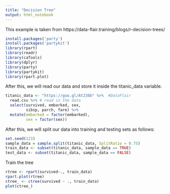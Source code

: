 ---
title: "Decision Tree"
output: html_notebook
---

This example is taken from
https://data-flair.training/blogs/r-decision-trees/


```{r}
install.packages('party')
install.packages('partykit')
library(rpart)
library(readr)
library(caTools)
library(dplyr)
library(party)
library(partykit)
library(rpart.plot)
```
After this, we will read our data and store it inside the titanic_data variable.

```{r}
titanic_data <- "https://goo.gl/At238b" %>%  #DataFlair
  read.csv %>% # read in the data
  select(survived, embarked, sex, 
         sibsp, parch, fare) %>%
  mutate(embarked = factor(embarked),
         sex = factor(sex))
```

After this, we will split our data into training and testing sets as follows:

```{r}

set.seed(123)
sample_data = sample.split(titanic_data, SplitRatio = 0.75)
train_data <- subset(titanic_data, sample_data == TRUE)
test_data <- subset(titanic_data, sample_data == FALSE)

```

Train the tree

```{r}
rtree <- rpart(survived~., train_data)
rpart.plot(rtree)
ctree_ <- ctree(survived ~ ., train_data)
plot(ctree_)
```

